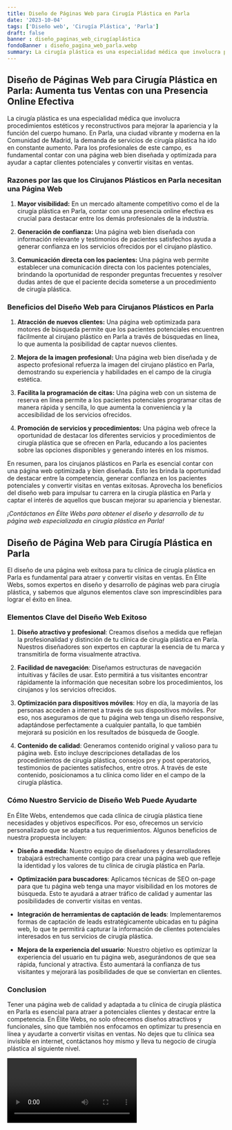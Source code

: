 ```yaml
---
title: Diseño de Páginas Web para Cirugía Plástica en Parla
date: '2023-10-04'
tags: ['Diseño web', 'Cirugía Plástica', 'Parla']
draft: false
banner : diseño_paginas_web_cirugíaplástica
fondoBanner : diseño_pagina_web_parla.webp
summary: La cirugía plástica es una especialidad médica que involucra procedimientos estéticos y reconstructivos para mejorar la apariencia y la función del cuerpo humano. En Parla, una ciudad vibrante y moderna en la Comunidad de Madrid, la demanda de servicios de cirugía plástica ha ido en constante aumento. Para los profesionales de este campo, es fundamental contar con una página web bien diseñada y optimizada para ayudar a captar clientes potenciales y convertir visitas en ventas.
---
```


## Diseño de Páginas Web para Cirugía Plástica en Parla: Aumenta tus Ventas con una Presencia Online Efectiva

La cirugía plástica es una especialidad médica que involucra procedimientos estéticos y reconstructivos para mejorar la apariencia y la función del cuerpo humano. En Parla, una ciudad vibrante y moderna en la Comunidad de Madrid, la demanda de servicios de cirugía plástica ha ido en constante aumento. Para los profesionales de este campo, es fundamental contar con una página web bien diseñada y optimizada para ayudar a captar clientes potenciales y convertir visitas en ventas.

### Razones por las que los Cirujanos Plásticos en Parla necesitan una Página Web

1. **Mayor visibilidad:** En un mercado altamente competitivo como el de la cirugía plástica en Parla, contar con una presencia online efectiva es crucial para destacar entre los demás profesionales de la industria.

2. **Generación de confianza:** Una página web bien diseñada con información relevante y testimonios de pacientes satisfechos ayuda a generar confianza en los servicios ofrecidos por el cirujano plástico.

3. **Comunicación directa con los pacientes:** Una página web permite establecer una comunicación directa con los pacientes potenciales, brindando la oportunidad de responder preguntas frecuentes y resolver dudas antes de que el paciente decida someterse a un procedimiento de cirugía plástica.

### Beneficios del Diseño Web para Cirujanos Plásticos en Parla

1. **Atracción de nuevos clientes:** Una página web optimizada para motores de búsqueda permite que los pacientes potenciales encuentren fácilmente al cirujano plástico en Parla a través de búsquedas en línea, lo que aumenta la posibilidad de captar nuevos clientes.

2. **Mejora de la imagen profesional:** Una página web bien diseñada y de aspecto profesional refuerza la imagen del cirujano plástico en Parla, demostrando su experiencia y habilidades en el campo de la cirugía estética.

3. **Facilita la programación de citas:** Una página web con un sistema de reserva en línea permite a los pacientes potenciales programar citas de manera rápida y sencilla, lo que aumenta la conveniencia y la accesibilidad de los servicios ofrecidos.

4. **Promoción de servicios y procedimientos:** Una página web ofrece la oportunidad de destacar los diferentes servicios y procedimientos de cirugía plástica que se ofrecen en Parla, educando a los pacientes sobre las opciones disponibles y generando interés en los mismos.

En resumen, para los cirujanos plásticos en Parla es esencial contar con una página web optimizada y bien diseñada. Esto les brinda la oportunidad de destacar entre la competencia, generar confianza en los pacientes potenciales y convertir visitas en ventas exitosas. Aprovecha los beneficios del diseño web para impulsar tu carrera en la cirugía plástica en Parla y captar el interés de aquellos que buscan mejorar su apariencia y bienestar.

*¡Contáctanos en Élite Webs para obtener el diseño y desarrollo de tu página web especializada en cirugía plástica en Parla!*

<GifSeo />

<Cta />

## Diseño de Página Web para Cirugía Plástica en Parla

El diseño de una página web exitosa para tu clínica de cirugía plástica en Parla es fundamental para atraer y convertir visitas en ventas. En Élite Webs, somos expertos en diseño y desarrollo de páginas web para cirugía plástica, y sabemos que algunos elementos clave son imprescindibles para lograr el éxito en línea.

### Elementos Clave del Diseño Web Exitoso

1. **Diseño atractivo y profesional**: Creamos diseños a medida que reflejan la profesionalidad y distinción de tu clínica de cirugía plástica en Parla. Nuestros diseñadores son expertos en capturar la esencia de tu marca y transmitirla de forma visualmente atractiva.

2. **Facilidad de navegación**: Diseñamos estructuras de navegación intuitivas y fáciles de usar. Esto permitirá a tus visitantes encontrar rápidamente la información que necesitan sobre los procedimientos, los cirujanos y los servicios ofrecidos.

3. **Optimización para dispositivos móviles**: Hoy en día, la mayoría de las personas acceden a internet a través de sus dispositivos móviles. Por eso, nos aseguramos de que tu página web tenga un diseño responsive, adaptándose perfectamente a cualquier pantalla, lo que también mejorará su posición en los resultados de búsqueda de Google.

4. **Contenido de calidad**: Generamos contenido original y valioso para tu página web. Esto incluye descripciones detalladas de los procedimientos de cirugía plástica, consejos pre y post operatorios, testimonios de pacientes satisfechos, entre otros. A través de este contenido, posicionamos a tu clínica como líder en el campo de la cirugía plástica.

### Cómo Nuestro Servicio de Diseño Web Puede Ayudarte

En Élite Webs, entendemos que cada clínica de cirugía plástica tiene necesidades y objetivos específicos. Por eso, ofrecemos un servicio personalizado que se adapta a tus requerimientos. Algunos beneficios de nuestra propuesta incluyen:

- **Diseño a medida**: Nuestro equipo de diseñadores y desarrolladores trabajará estrechamente contigo para crear una página web que refleje la identidad y los valores de tu clínica de cirugía plástica en Parla.

- **Optimización para buscadores**: Aplicamos técnicas de SEO on-page para que tu página web tenga una mayor visibilidad en los motores de búsqueda. Esto te ayudará a atraer tráfico de calidad y aumentar las posibilidades de convertir visitas en ventas.

- **Integración de herramientas de captación de leads**: Implementaremos formas de captación de leads estratégicamente ubicadas en tu página web, lo que te permitirá capturar la información de clientes potenciales interesados en tus servicios de cirugía plástica.

- **Mejora de la experiencia del usuario**: Nuestro objetivo es optimizar la experiencia del usuario en tu página web, asegurándonos de que sea rápida, funcional y atractiva. Esto aumentará la confianza de tus visitantes y mejorará las posibilidades de que se conviertan en clientes.

### Conclusion

Tener una página web de calidad y adaptada a tu clínica de cirugía plástica en Parla es esencial para atraer a potenciales clientes y destacar entre la competencia. En Élite Webs, no solo ofrecemos diseños atractivos y funcionales, sino que también nos enfocamos en optimizar tu presencia en línea y ayudarte a convertir visitas en ventas. No dejes que tu clínica sea invisible en internet, contáctanos hoy mismo y lleva tu negocio de cirugía plástica al siguiente nivel.

<Video />

<CtaBot job='Cirugía Plástica' city='Parla'/>

<Gmaps query='Parla+españa+maps' />